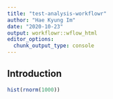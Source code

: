 ```yaml
---
title: "test-analysis-workflowr"
author: "Hae Kyung Im"
date: "2020-10-23"
output: workflowr::wflow_html
editor_options:
  chunk_output_type: console
---
```


## Introduction

```r

hist(rnorm(1000))

```


